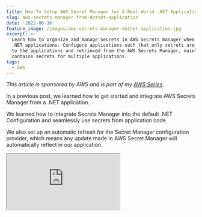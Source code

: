 ```yaml
---
title: How To Setup AWS Secret Manager for A Real World .NET Application
slug: aws-secrets-manager-from-dotnet-application
date: '2022-06-16'
feature_image: /images/aws-secrets-manager-dotnet-application.jpg
excerpt: >-
  Learn how to organize and manage Secrets in AWS Secrets manager when building
  .NET applications. Configure applications such that only secrets are relevant
  to the applications and retrieved from the AWS Secrets Manager, mainly when it
  contains secrets for multiple applications.
tags:
  - AWS
---
```

_This article is sponsored by AWS and is part of my [AWS Series](/tag/aws/)._

In a previous post, we learned how to get started and integrate AWS Secrets Manager from a .NET application.

We learned how to integrate Secrets Manager into the default .NET Configuration and seamlessly use secrets from application code.

We also set up an automatic refresh for the Secret Manager configuration provider, which means any update made in AWS Secret Manager will automatically reflect in our application.

<iframe src="https://www.youtube.com/embed/bBMSL4vInYU" />

However, one limitation with the setup is that the .NET application gets all the Secrets in the Secret Manager on application start.

Now in cases where you have only one application in your AWS Infrastructure, this might work fine. However, that is not usually the case.

We have multiple applications running in our AWS account, and at times we have applications configured for different environments/stages in the same account - like Dev, Test, etc. In these scenarios, _**we want our application to pull down and sync only the Secrets that are relevant to that application**_.

In this post, let’s explore how we can update our .NET application and how we organize Secrets so that the application gets only relevant Secrets from AWS Secret Manager.

## Organizing Secrets in AWS Secrets Manager

Secrets can be unique to an application or shared across multiple or a group of applications. To ensure applications retrieve only the relevant Secrets, we need to group them based on applications.

👉 Instead of having the Secret Names as `WeatherForecast__Count` and `WeatherForecast__Api`, we can prefix them with the Environment/Stage the applications are running and the application name.

E.g., if the application runs in the Test environment, we can name the Count property as `Test/WeatherApp/WeatherForecast_Count` → _Test_ stands for the environment and _WeatherApp_ for the application name.

👉 For Secrets shared across applications, instead of duplicating them per application, we can create a shared group name and have all the shared Secrets in there.

E.g., if the _ApiKey_ is shared across multiple applications, we can have the Secret Name as `Test/Shared/WeatherForecast_ApiKey` → _Test_ stands for the environment and _Shared_ for the shared group name.

![Secrets Manager shows the Count and ApiKey secrets organized based on the environment and application. It shows two sets of values for the Test and Prod environment group by application-specific and shared groups. ](/images/aws-secrets-manager-organize-secrets.jpg)

## Filtering Secrets in .NET Application

Our application code, on startup, still pulls down all the Secrets in the Secrets Manager.

✅Let’s update the .NET app startup code to filter out the Secrets that are not relevant.

<BlogLink
  href="/blog/aws-secrets-manager/"
  title="How Best To Secure Secrets When Building .NET Applications on AWS"
  description="Learn how to get started with using AWS Secrets Manager using a .NET Application. We will learn to connect to Secrets Manager from .NET using the client SDK and retrieve secrets. We will also see how to integrate Secrets Manager into built-in .NET Configuration and seamlessly use secrets from our ap"
  authorImage="/images/logo-512x512-24.png"
  authorName="Rahul Nath"
  authorTitle="Rahul Pulikkot Nath"
  featureImage="/images/secure-padlock.jpg"
/>

Based on the above convention of names, our WeatherAPI application needs all Secrets under the `WeatherApp` and the `Shared` group in the Secrets Manager. Let’s define this list as the `allowedPrefix` string array.

Based on the environment (`EnvironmentName`), the allowedPrefix is set as shown below.

```csharp
var allowedPrefix = new [] 
{
  $ "{builder.Environment.EnvironmentName}/WeatherApp/",
  $ "{builder.Environment.EnvironmentName}/Shared/"
};

```

The `AddSecretsManager` extension method we use in the <BlogLink
  href="/blog/aws-secrets-manager"
  title="How Best To Secure Secrets When Building .NET Applications on AWS"
  description="Learn how to get started with using AWS Secrets Manager using a .NET Application. We will learn to connect to Secrets Manager from .NET using the client SDK and retrieve secrets. We will also see how to integrate Secrets Manager into built-in .NET Configuration and seamlessly use secrets from our ap"
  authorImage="/images/logo-512x512-24.png"
  authorName="Rahul Nath"
  authorTitle="Rahul Pulikkot Nath"
  featureImage="/images/secure-padlock.jpg"
/>, to integrate AWS Secrets Manager with the .NET built-in configuration provider, allows to set a `SecretFilter`. The filter property takes in a function that determines whether or not to retrieve a secret.

We only want to retrieve the secret if the name starts with any of the values in the `allowedPrefix` list. When the application runs and initializes the .NET Configuration provider, it will first get all the Secret Names (names only) from the AWS Secrets Manager and enumerates that list to filter out using the `SecretFilter` function set below.

It passes each `SecretListEntry` to the function and checks if it needs to retrieve it or not.

```csharp
options.SecretFilter = secret => allowedPrefix.Any(allowed => secret.Name.StartsWith(allowed));

```

### Mapping Secret Manager Keys To .NET Configuration

Since the names in the Secret Manager have the environment and the application name prefixed, we must remove it first to map it to the .NET configuration object. We can update our `KeyGenerator` function to do this.

```csharp
options.KeyGenerator = (_, name) =>
{
    var prefix = allowedPrefix.First(name.StartsWith);
    return name
        .Substring(prefix.Length)
        .Replace("__", ":");
};

```

The function takes in the secret name and finds the matching prefix from the `allowedPrefix` list. Once identified, it trims out the prefix and replaces any double underscores (\_\_) as a colon (:). It is the convention used by .NET Configuration to map hierarchical configuration objects.

Below is the complete code for the AWS Secret Manager integration with .NET Configuration.

```csharp
var allowedPrefix = new[]
{
    $"{builder.Environment.EnvironmentName}/WeatherApp/",
    $"{builder.Environment.EnvironmentName}/Shared/"
};
builder.Configuration.AddSecretsManager(configurator: options =>
{
    options.PollingInterval = TimeSpan.FromMinutes(30);
    options.KeyGenerator = (_, name) =>
    {
        var prefix = allowedPrefix.First(name.StartsWith);
        return name
            .Substring(prefix.Length)
            .Replace("__", ":");
    };
    options.SecretFilter = 
        secret => allowedPrefix
            .Any(allowed => secret.Name.StartsWith(allowed));
});

```

With the above configuration setup, the application retrieves only the required secrets. It also automatically refreshes them regularly to keep the values in sync.
